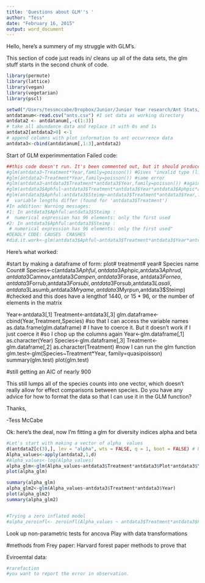```yaml
---
title: 'Questions about GLM''s '
author: "Tess"
date: "February 16, 2015"
output: word_document
---
```


Hello, here's a summery of my struggle with GLM's. 

This section of code just reads in/ cleans up all of the data sets, the glm stuff starts in the second chunk of code. 

```r
library(permute)
library(lattice)
library(vegan)
library(vegetarian)
library(pscl)

setwd("/Users/tessmccabe/Dropbox/Junior/Junior Year research/Ant Stats/data")
antdatanum<-read.csv("ants.csv") #I set data as working directory
antdata2 <- antdatanum[,-c(1:3)]
# take all abundance data and replace it with 0s and 1s
antdata2[antdata2>0] <-1
# append columns with plot information to ant occurrence data
antdata3<-cbind(antdatanum[,1:3],antdata2)


```

Start of GLM experimmentation
Failed code: 
```r
##this code doesn't run. It's been commented out, but it should produce the same error messeges when it's run without comments. 
#glm(antdata3~Treatment*Year,family=poisson()) #Gives "invalid type (list)"" error
#glm(antdata2~Treatment*Year,family=poisson()) #same error
#glm(antdata3~antdata3$Treatment*antdata3$Year,family=poisson()) #again
#glm(antdata3$Aphful~antdata3$Treatment*antdata3$Year*antdata3$Aphpic*antdata3$Aphrud*antdata3$Camnov*antdata3$Campen*antdata3$Forase* antdata3$Forneo*antdata3$Forrub*antdata3$Forsubi*antdata3$Forsub*antdata3$Lasali*antdata3$Lasumb*antdata3$Mryame*antdata3$Myrpun*antdata3$Steimp,family=poisson()) #This does work, but gives the warning messege "glm.fit: fitted rates numerically 0 occurred" and only incorperates one species. 
#glm(antdata3$Aphful:antdata3$Steimp~antdata3$Treatment*antdata3$Year,family=poisson()) # ###Gives error "Error in model.frame.default(formula = antdata3$Aphful:antdata3$Steimp ~  : 
#  variable lengths differ (found for 'antdata3$Treatment')
#In addition: Warning messages:
#1: In antdata3$Aphful:antdata3$Steimp :
#  numerical expression has 96 elements: only the first used
#2: In antdata3$Aphful:antdata3$Steimp :
 # numerical expression has 96 elements: only the first used"
#DEADLY CODE: CAUSES  CRASHES
#did.it.work<-glm(antdata3$Aphful~antdata3$Treatment*antdata3$Year*antdata3$Aphpic*antdata3$Aphrud*antdata3$Camnov*antdata3$Campen*antdata3$Forase* antdata3$Forneo*antdata3$Forrub*antdata3$Forsubi*antdata3$Forsub*antdata3$Lasali*antdata3$Lasumb*antdata3$Mryame*antdata3$Myrpun*antdata3$Steimp,family=poisson()) 


```


Here's what worked: 

 #start by making a dataframe of form: plot# treatment# year# Species name Count#
Species<-c(antdata3$Aphful,antdata3$Aphpic,antdata3$Aphrud,antdata3$Camnov,antdata3$Campen,antdata3$Forase, antdata3$Forneo,antdata3$Forrub,antdata3$Forsubi,antdata3$Forsub,antdata3$Lasali,antdata3$Lasumb,antdata3$Mryame,antdata3$Myrpun,antdata3$Steimp)
#checked and this does have a lengthof 1440, or 15 * 96, or the number of elements in the matrix

Year<-antdata3[,1]
Treatment<-antdata3[,3]
glm.dataframe<-cbind(Year,Treatment,Species) #so that I can access the variable names
as.data.frame(glm.dataframe) # I have to coerce it. But it doesn't work if I just coerce it
#so I chop up the columns again
Year<-glm.dataframe[,1]
as.character(Year)
Species<-glm.dataframe[,3]
Treatment<-glm.dataframe[,2]
as.character(Treatment)
#now I can run the glm function
glm.test<-glm(Species~Treatment*Year, family=quasipoisson)
summary(glm.test)
plot(glm.test)

#still getting an AIC of nearly 900


This still lumps all of the species counts into one vector, which doesn't really allow for effect comparisons between species. Do you have any advice for how to format the data so that I can use it in the GLM function? 

Thanks, 


-Tess McCabe


Ok: here's the deal, now I'm fitting a glm for diversity indices alpha and beta

```r
#Let's start with making a vector of alpha  values
d(antdata2[c(3),], lev = "alpha", wts = FALSE, q = 1, boot = FALSE) # USed this to test that the alpha values vector reflects this function's values. Checked out. 
Alpha_values<-apply(antdata2,1,d)
#Alpha_values<-log(Alpha_values)
alpha_glm<-glm(Alpha_values~antdata3$Treatment*antdata3$Plot*antdata3$Year)
plot(alpha_glm)

summary(alpha_glm)
alpha_glm2<-glm(Alpha_values~antdata3$Treatment*antdata3$Year)
plot(alpha_glm2)
summary(alpha_glm2)


#Trying a zero inflated model 
#alpha_zeroinfl<- zeroinfl(Alpha_values ~ antdata3$Treatment*antdata3$Plot*antdata3$Year) # Not quite. 
```

Look up non-parametric tests for ancova
Play with data transformations

#methods from Frey paper: Harvard forest paper methods to prove that 

Eviroemtal data: 
```r
#rarefaction
#you want to report the error in observation. 

```